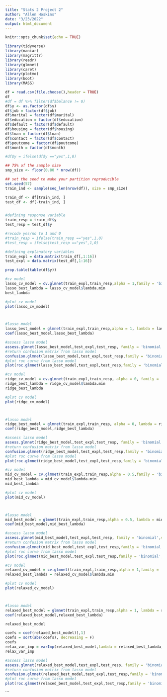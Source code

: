 ```yaml
---
title: "Stats 2 Project 2"
author: "Allen Hoskins"
date: "3/23/2022"
output: html_document
---
```


```r
knitr::opts_chunk$set(echo = TRUE)
```

```r
library(tidyverse)
library(naniar)
library(magrittr)
library(readr)
library(glmnet)
library(caret)
library(plotmo)
library(boot)
library(MASS)
```

```r
df = read.csv(file.choose(),header = TRUE)
df
#df = df %>% filter(df$balance != 0)
df$y <- as.factor(df$y)
df$job = factor(df$job)
df$marital = factor(df$marital)
df$education = factor(df$education)
df$default = factor(df$default)
df$housing = factor(df$housing)
df$loan = factor(df$loan)
df$contact = factor(df$contact)
df$poutcome = factor(df$poutcome)
df$month = factor(df$month)

#df$y = ifelse(df$y =="yes",1,0)
```

```r

## 75% of the sample size
smp_size <- floor(0.80 * nrow(df))

## set the seed to make your partition reproducible
set.seed(57)
train_ind <- sample(seq_len(nrow(df)), size = smp_size)

train_df <- df[train_ind, ]
test_df <- df[-train_ind, ]



```


```r
#defining response variable
train_resp = train_df$y
test_resp = test_df$y

#recode yes/no to 1 and 0
#train_resp = ifelse(train_resp =="yes",1,0)
#test_resp = ifelse(test_resp =="yes",1,0)

#defining explanatory variables
train_expl = data.matrix(train_df[,1:16])
test_expl = data.matrix(test_df[,1:16])

```

```r

prop.table(table(df$y))
```

```r

#cv model
lasso_cv_model = cv.glmnet(train_expl,train_resp,alpha = 1,family = 'binomial')
lasso_best_lambda = lasso_cv_model$lambda.min
best_lambda

#plot cv model
plot(lasso_cv_model)



#lasso model
lasso_best_model = glmnet(train_expl,train_resp,alpha = 1, lambda = lasso_best_lambda,family = 'binomial')
coef(lasso_best_model,lasso_best_lambda)


```


```r
#assess lasso model
assess.glmnet(lasso_best_model,test_expl,test_resp, family = 'binomial',s = lasso_best_lambda)
#return confusion matrix from lasso model
confusion.glmnet(lasso_best_model,test_expl,test_resp,family = 'binomial',s=lasso_best_lambda)
#plot roc curve from lasso model
plot(roc.glmnet(lasso_best_model,test_expl,test_resp,family = 'binomial',s=lasso_best_lambda))

```


```r

#cv model
ridge_cv_model = cv.glmnet(train_expl,train_resp, alpha = 0, family = 'binomial')
ridge_best_lambda = ridge_cv_model$lambda.min
ridge_best_lambda

#plot cv model
plot(ridge_cv_model)



#lasso model
ridge_best_model = glmnet(train_expl,train_resp, alpha = 0, lambda = ridge_best_lambda,family = 'binomial')
coef(ridge_best_model,ridge_best_lambda)

```

```r
#assess lasso model
assess.glmnet(ridge_best_model,test_expl,test_resp, family = 'binomial',s = ridge_best_lambda)
#return confusion matrix from lasso model
confusion.glmnet(ridge_best_model,test_expl,test_resp,family = 'binomial',s=ridge_best_lambda)
#plot roc curve from lasso model
plot(roc.glmnet(ridge_best_model,test_expl,test_resp,family = 'binomial',s=ridge_best_lambda))

```
```r

#cv model
mid_cv_model = cv.glmnet(train_expl,train_resp,alpha = 0.5,family = 'binomial')
mid_best_lambda = mid_cv_model$lambda.min
mid_best_lambda

#plot cv model
plot(mid_cv_model)



#lasso model
mid_best_model = glmnet(train_expl,train_resp,alpha = 0.5, lambda = mid_best_lambda,family = 'binomial')
coef(mid_best_model,mid_best_lambda)


```


```r
#assess lasso model
assess.glmnet(mid_best_model,test_expl,test_resp, family = 'binomial',s = mid_best_lambda)
#return confusion matrix from lasso model
confusion.glmnet(mid_best_model,test_expl,test_resp,family = 'binomial',s=mid_best_lambda)
#plot roc curve from lasso model
plot(roc.glmnet(mid_best_model,test_expl,test_resp,family = 'binomial',s=mid_best_lambda))

```


```r

#cv model
relaxed_cv_model = cv.glmnet(train_expl,train_resp,alpha = 1,family = 'binomial',relax = TRUE)
relaxed_best_lambda = relaxed_cv_model$lambda.min

#plot cv model
plot(relaxed_cv_model)



#lasso model
relaxed_best_model = glmnet(train_expl,train_resp,alpha = 1, lambda = relaxed_best_lambda,family = 'binomial',relax = TRUE)
coef(relaxed_best_model,relaxed_best_lambda)

relaxed_best_model

coefs = coef(relaxed_best_model)[,1]
coefs = sort(abs(coefs), decreasing = F)
coefs
relax_var_imp = varImp(relaxed_best_model,lambda = relaxed_best_lambda, scale = FALSE)
relax_var_imp
```


```r
#assess lasso model
assess.glmnet(relaxed_best_model,test_expl,test_resp, family = 'binomial',s = mid_best_lambda,relax = TRUE)
#return confusion matrix from lasso model
confusion.glmnet(relaxed_best_model,test_expl,test_resp,family = 'binomial',s=mid_best_lambda,relax = TRUE)
#plot roc curve from lasso model
plot(roc.glmnet(relaxed_best_model,test_expl,test_resp,family = 'binomial',s=mid_best_lambda,relax = TRUE))

```

```